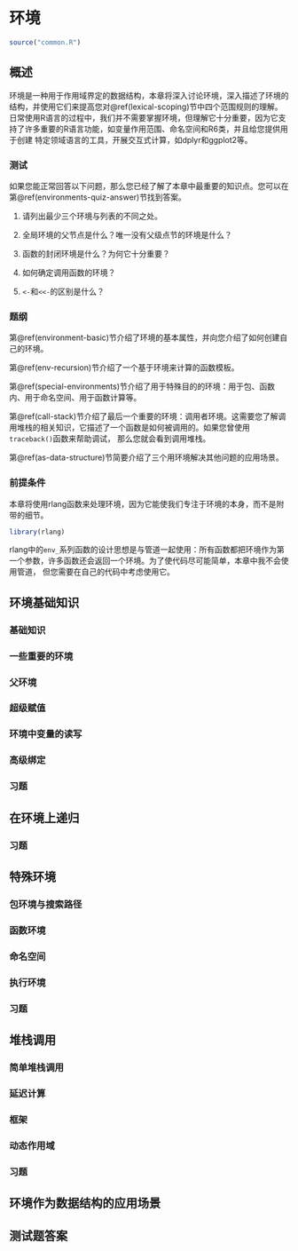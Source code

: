 # 环境 {#environments}

```r
source("common.R")
```

## 概述

环境是一种用于作用域界定的数据结构，本章将深入讨论环境，深入描述了环境的结构，并使用它们来提高您对\@ref(lexical-scoping)节中四个范围规则的理解。
日常使用R语言的过程中，我们并不需要掌握环境，但理解它十分重要，因为它支持了许多重要的R语言功能，如变量作用范围、命名空间和R6类，并且给您提供用于创建
特定领域语言的工具，开展交互式计算，如dplyr和ggplot2等。

### 测试 {-}

如果您能正常回答以下问题，那么您已经了解了本章中最重要的知识点。您可以在第\@ref(environments-quiz-answer)节找到答案。

1. 请列出最少三个环境与列表的不同之处。

1. 全局环境的父节点是什么？唯一没有父级点节的环境是什么？

1. 函数的封闭环境是什么？为何它十分重要？

1. 如何确定调用函数的环境？

1. ` <- `和` <<- `的区别是什么？

### 题纲 {-}

第\@ref(environment-basic)节介绍了环境的基本属性，并向您介绍了如何创建自己的环境。

第\@ref(env-recursion)节介绍了一个基于环境来计算的函数模板。

第\@ref(special-environments)节介绍了用于特殊目的的环境：用于包、函数内、用于命名空间、用于函数计算等。

第\@ref(call-stack)节介绍了最后一个重要的环境：调用者环境。这需要您了解调用堆栈的相关知识，它描述了一个函数是如何被调用的。如果您曾使用`traceback()`函数来帮助调试，
那么您就会看到调用堆栈。

第\@ref(as-data-structure)节简要介绍了三个用环境解决其他问题的应用场景。

### 前提条件

本章将使用rlang函数来处理环境，因为它能使我们专注于环境的本身，而不是附带的细节。

```r
library(rlang)
```

rlang中的`env_`系列函数的设计思想是与管道一起使用：所有函数都把环境作为第一个参数，许多函数还会返回一个环境。为了使代码尽可能简单，本章中我不会使用管道，
但您需要在自己的代码中考虑使用它。

## 环境基础知识 {#environment-basic}

### 基础知识

### 一些重要的环境

### 父环境

### 超级赋值

### 环境中变量的读写

### 高级绑定

### 习题

## 在环境上递归 {#env-recursion}

### 习题

## 特殊环境 {#special-environments}

### 包环境与搜索路径 {#package-environment-and-search-path}

### 函数环境 {#function-environment}

### 命名空间 {#namespace}

### 执行环境 {#execution-environment}

### 习题

## 堆栈调用 {#call-stack}

### 简单堆栈调用

### 延迟计算

### 框架

### 动态作用域

### 习题

## 环境作为数据结构的应用场景 {#as-data-structure}

## 测试题答案 {#environments-quiz-answer}
